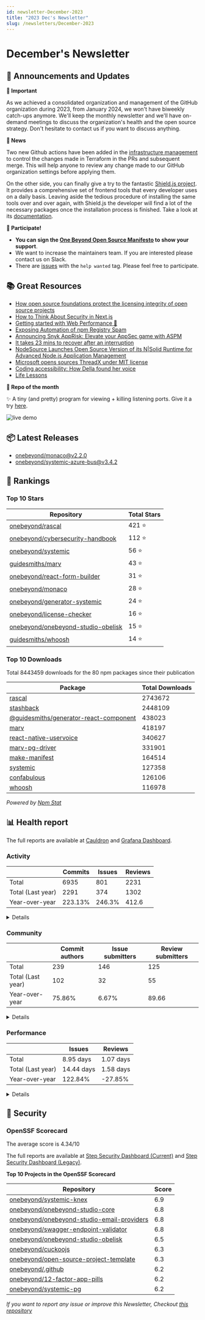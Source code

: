 ```yaml
---
id: newsletter-December-2023
title: "2023 Dec's Newsletter"
slug: /newsletters/December-2023
---
```


# December's Newsletter

## 📢 Announcements and Updates

**🚨 Important**

As we achieved a consolidated organization and management of the GitHub organization during 2023, from January 2024, we won't have biweekly catch-ups anymore. We'll keep the monthly newsletter and we'll have on-demand meetings to discuss the organization's health and the open source strategy. Don't hesitate to contact us if you want to discuss anything.

**📰 News**

Two new Github actions have been added in the [infrastructure management](https://github.com/onebeyond/org-infra) to control the changes made in Terraform in the PRs and subsequent merge. This will help anyone to review any change made to our GitHub organization settings before applying them.

On the other side, you can finally give a try to the fantastic [Shield.js project](https://github.com/onebeyond/shieldjs). It provides a comprehensive set of frontend tools that every developer uses on a daily basis. Leaving aside the tedious procedure of installing the same tools over and over again, with Shield.js the developer will find a lot of the necessary packages once the installation process is finished. Take a look at its [documentation](https://onebeyond.github.io/shieldjs/).

**🙌 Participate!**
- **You can sign the [One Beyond Open Source Manifesto](/open-source-manifesto) to show your support**.
- We want to increase the maintainers team. If you are interested please contact us on Slack.
- There are [issues](https://github.com/search?q=user%3Aonebeyond+user%3Aguidesmiths+label%3A%22help+wanted%22+state%3Aopen&type=Issues&ref=advsearch&l=&l=) with the `help wanted` tag. Please feel free to participate.

## 📚 Great Resources

- [How open source foundations protect the licensing integrity of open source projects](https://www.linuxfoundation.org/blog/how-open-source-foundations-protect-the-licensing-integrity-of-open-source-projects)
- [How to Think About Security in Next.js](https://nextjs.org/blog/security-nextjs-server-components-actions)
- [Getting started with Web Performance 🚀](https://www.htmhell.dev/adventcalendar/2023/14/)
- [Exposing Automation of npm Registry Spam](https://socket.dev/blog/exposing-automation-of-npm-registry-spam)
- [Announcing Snyk AppRisk: Elevate your AppSec game with ASPM](https://snyk.io/blog/announcing-snyk-apprisk-aspm/)
- [It takes 23 mins to recover after an interruption](https://addyo.substack.com/p/it-takes-23-mins-to-recover-after)
- [NodeSource Launches Open Source Version of its N|Solid Runtime for Advanced Node.js Application Management](https://nodesource.com/press/nodesource-announces-nsolid-oss-release)
- [Microsoft opens sources ThreadX under MIT license](https://www.theregister.com/2023/11/28/microsoft_opens_sources_threadx/)
- [Coding accessibility: How Della found her voice](https://www.youtube.com/watch?v=RrAIhiIRkZU)
- [Life Lessons](https://addyosmani.com/talks/life-lessons/)

**👀 Repo of the month**

✨ A tiny (and pretty) program for viewing + killing listening ports. Give it a try [here](https://github.com/savannahostrowski/gruyere).

![live demo](https://github.com/savannahostrowski/gruyere/raw/main/gruyere.gif)

## 📦 Latest Releases

- [onebeyond/monaco@v2.2.0](https://github.com/onebeyond/monaco/releases/tag/v2.2.0)
- [onebeyond/systemic-azure-bus@v3.4.2](https://github.com/onebeyond/systemic-azure-bus/releases/tag/v3.4.2)

## 🥇 Rankings

### Top 10 Stars

| Repository | Total Stars | 
| -- | -- |
| [onebeyond/rascal](https://github.com/onebeyond/rascal) | 421 ⭐️ |
| [onebeyond/cybersecurity-handbook](https://github.com/onebeyond/cybersecurity-handbook) | 112 ⭐️ |
| [onebeyond/systemic](https://github.com/onebeyond/systemic) | 56 ⭐️ |
| [guidesmiths/marv](https://github.com/guidesmiths/marv) | 43 ⭐️ |
| [onebeyond/react-form-builder](https://github.com/onebeyond/react-form-builder) | 31 ⭐️ |
| [onebeyond/monaco](https://github.com/onebeyond/monaco) | 28 ⭐️ |
| [onebeyond/generator-systemic](https://github.com/onebeyond/generator-systemic) | 24 ⭐️ |
| [onebeyond/license-checker](https://github.com/onebeyond/license-checker) | 16 ⭐️ |
| [onebeyond/onebeyond-studio-obelisk](https://github.com/onebeyond/onebeyond-studio-obelisk) | 15 ⭐️ |
| [guidesmiths/whoosh](https://github.com/guidesmiths/whoosh) | 14 ⭐️ |


### Top 10 Downloads

Total 8443459 downloads for the 80 npm packages since their publication

| Package | Total Downloads | 
| -- | -- |
| [rascal](https://www.npmjs.com/package/rascal) | 2743672 |
| [stashback](https://www.npmjs.com/package/stashback) | 2448109 |
| [@guidesmiths/generator-react-component](https://www.npmjs.com/package/@guidesmiths/generator-react-component) | 438023 |
| [marv](https://www.npmjs.com/package/marv) | 418197 |
| [react-native-uservoice](https://www.npmjs.com/package/react-native-uservoice) | 340627 |
| [marv-pg-driver](https://www.npmjs.com/package/marv-pg-driver) | 331901 |
| [make-manifest](https://www.npmjs.com/package/make-manifest) | 164514 |
| [systemic](https://www.npmjs.com/package/systemic) | 127358 |
| [confabulous](https://www.npmjs.com/package/confabulous) | 126106 |
| [whoosh](https://www.npmjs.com/package/whoosh) | 116978 |

_Powered by [Npm Stat](https://github.com/pvorb/npm-stat.com)_


## 📊 Health report

The full reports are available at [Cauldron](https://cauldron.io/project/7192) and [Grafana Dashboard](https://cauldron.io/project/7192/public-kibana).

### Activity

| | Commits | Issues |  Reviews | 
| -- | -- | -- | -- |
| Total | 6935 | 801 | 2231 |
| Total (Last year)	| 2291 | 374 | 1302 |
| Year-over-year | 223.13% | 246.3% | 412.6 |

<details>
    <summary>Details</summary>

- Commits: 456
- Lines/commit: 1272.16
- Lines/commit/file: 0.71
- Issues created: 101
- Issues closed: 49
- Issues open: 261
- Pull requests created: 298
- Pull requests closed: 287
- Pull requests open: 205

</details>


### Community

| | Commit authors | Issue submitters |  Review submitters | 
| -- | -- | -- | -- |
| Total | 239 | 146 | 125 |
| Total (Last year)	| 102 | 32 | 55 |
| Year-over-year | 75.86% | 6.67% | 89.66 |

<details>
    <summary>Details</summary>

**Active People**
- Git Authors: 42
- Issue Authors: 14
- PRs Submitters: 26

**Onboarding**
- Git Authors: 6
- Issue Authors: 5
- PRs Submitters: 4

</details>


### Performance


| | Issues | Reviews | 
| -- | -- | -- |
| Total | 8.95 days | 1.07 days |
| Total (Last year)	| 14.44 days | 1.58 days |
| Year-over-year | 122.84% | -27.85% |


<details>
    <summary>Details</summary>

**Issues**
- Time Open (average): 444.53 days
- Time Open (median): 281.02 days
- Open Issues: 261

**Reviews**
- Time Open (average): 476.89 days
- Time Open (median): 381.9 days
- Open Reviews: 203

</details>


## 🔐 Security

### OpenSSF Scorecard

The average score is 4.34/10

The full reports are available at [Step Security Dashboard (Current)](https://app.stepsecurity.io/github/app/onebeyond/onebeyond/repositories) and [Step Security Dashboard (Legacy)](https://app.stepsecurity.io/github/app/onebeyond/guidesmiths/repositories).


**Top 10 Projects in the OpenSSF Scorecard**


| Repository | Score |
| -- | -- |
| [onebeyond/systemic-knex](https://github.com/onebeyond/systemic-knex) | 6.9 |
| [onebeyond/onebeyond-studio-core](https://github.com/onebeyond/onebeyond-studio-core) | 6.8 |
| [onebeyond/onebeyond-studio-email-providers](https://github.com/onebeyond/onebeyond-studio-email-providers) | 6.8 |
| [onebeyond/swagger-endpoint-validator](https://github.com/onebeyond/swagger-endpoint-validator) | 6.8 |
| [onebeyond/onebeyond-studio-obelisk](https://github.com/onebeyond/onebeyond-studio-obelisk) | 6.5 |
| [onebeyond/cuckoojs](https://github.com/onebeyond/cuckoojs) | 6.3 |
| [onebeyond/open-source-project-template](https://github.com/onebeyond/open-source-project-template) | 6.3 |
| [onebeyond/.github](https://github.com/onebeyond/.github) | 6.2 |
| [onebeyond/12-factor-app-pills](https://github.com/onebeyond/12-factor-app-pills) | 6.2 |
| [onebeyond/systemic-pg](https://github.com/onebeyond/systemic-pg) | 6.2 |

_If you want to report any issue or improve this Newsletter, Checkout [this repository](https://github.com/onebeyond/newsletter-generator)_